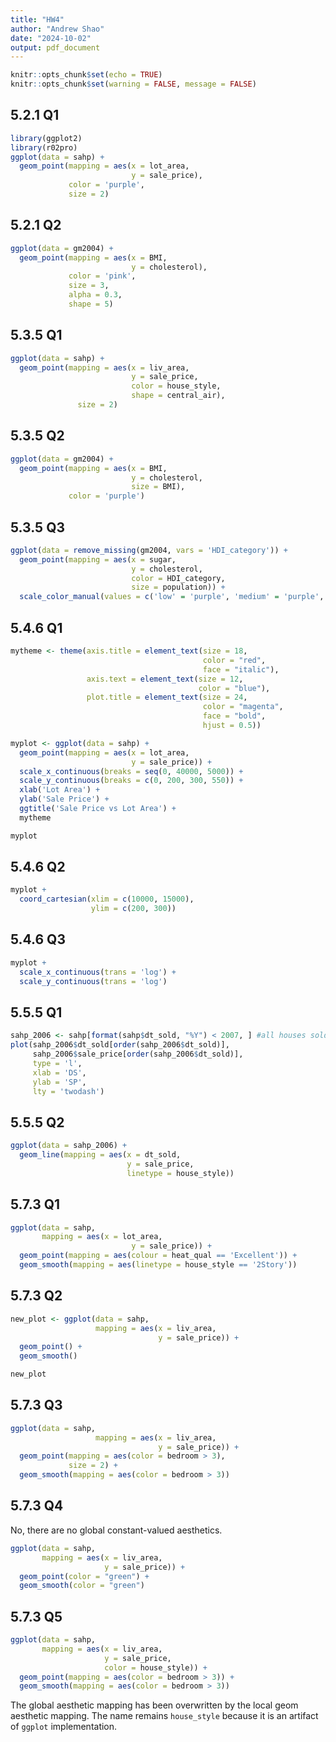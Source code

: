 ```yaml
---
title: "HW4"
author: "Andrew Shao"
date: "2024-10-02"
output: pdf_document
---
```


```r
knitr::opts_chunk$set(echo = TRUE)
knitr::opts_chunk$set(warning = FALSE, message = FALSE) 
```

## 5.2.1 Q1
```r
library(ggplot2)
library(r02pro)
ggplot(data = sahp) +
  geom_point(mapping = aes(x = lot_area,
                           y = sale_price),
             color = 'purple',
             size = 2)
```

## 5.2.1 Q2
```r
ggplot(data = gm2004) +
  geom_point(mapping = aes(x = BMI,
                           y = cholesterol),
             color = 'pink',
             size = 3,
             alpha = 0.3,
             shape = 5)
```

## 5.3.5 Q1
```r
ggplot(data = sahp) +
  geom_point(mapping = aes(x = liv_area,
                           y = sale_price,
                           color = house_style,
                           shape = central_air),
               size = 2)
```

## 5.3.5 Q2
```r
ggplot(data = gm2004) +
  geom_point(mapping = aes(x = BMI,
                           y = cholesterol,
                           size = BMI),
             color = 'purple')
```

## 5.3.5 Q3
```r
ggplot(data = remove_missing(gm2004, vars = 'HDI_category')) +
  geom_point(mapping = aes(x = sugar,
                           y = cholesterol,
                           color = HDI_category,
                           size = population)) +
  scale_color_manual(values = c('low' = 'purple', 'medium' = 'purple', 'high' = 'red', 'very high' = 'red'))
```

## 5.4.6 Q1
```r
mytheme <- theme(axis.title = element_text(size = 18, 
                                           color = "red", 
                                           face = "italic"), 
                 axis.text = element_text(size = 12, 
                                          color = "blue"), 
                 plot.title = element_text(size = 24, 
                                           color = "magenta", 
                                           face = "bold", 
                                           hjust = 0.5))

myplot <- ggplot(data = sahp) +
  geom_point(mapping = aes(x = lot_area,
                           y = sale_price)) +
  scale_x_continuous(breaks = seq(0, 40000, 5000)) +
  scale_y_continuous(breaks = c(0, 200, 300, 550)) +
  xlab('Lot Area') +
  ylab('Sale Price') +
  ggtitle('Sale Price vs Lot Area') +
  mytheme

myplot
```

## 5.4.6 Q2
```r
myplot +
  coord_cartesian(xlim = c(10000, 15000),
                  ylim = c(200, 300))
```

## 5.4.6 Q3
```r
myplot +
  scale_x_continuous(trans = 'log') +
  scale_y_continuous(trans = 'log')
```

## 5.5.5 Q1
```r
sahp_2006 <- sahp[format(sahp$dt_sold, "%Y") < 2007, ] #all houses sold before 2007
plot(sahp_2006$dt_sold[order(sahp_2006$dt_sold)],
     sahp_2006$sale_price[order(sahp_2006$dt_sold)],
     type = 'l',
     xlab = 'DS',
     ylab = 'SP',
     lty = 'twodash')
```

## 5.5.5 Q2
```r
ggplot(data = sahp_2006) +
  geom_line(mapping = aes(x = dt_sold,
                          y = sale_price,
                          linetype = house_style))
```

## 5.7.3 Q1
```r
ggplot(data = sahp,
       mapping = aes(x = lot_area,
                           y = sale_price)) +
  geom_point(mapping = aes(colour = heat_qual == 'Excellent')) +
  geom_smooth(mapping = aes(linetype = house_style == '2Story'))
```

## 5.7.3 Q2
```r
new_plot <- ggplot(data = sahp,
                   mapping = aes(x = liv_area,
                                 y = sale_price)) +
  geom_point() +
  geom_smooth()

new_plot
```

## 5.7.3 Q3
```r
ggplot(data = sahp,
                   mapping = aes(x = liv_area,
                                 y = sale_price)) +
  geom_point(mapping = aes(color = bedroom > 3),
             size = 2) +
  geom_smooth(mapping = aes(color = bedroom > 3))
```

## 5.7.3 Q4
No, there are no global constant-valued aesthetics.
```r
ggplot(data = sahp, 
       mapping = aes(x = liv_area, 
                     y = sale_price)) + 
  geom_point(color = "green") + 
  geom_smooth(color = "green")
```

## 5.7.3 Q5
```r
ggplot(data = sahp, 
       mapping = aes(x = liv_area, 
                     y = sale_price, 
                     color = house_style)) + 
  geom_point(mapping = aes(color = bedroom > 3)) +
  geom_smooth(mapping = aes(color = bedroom > 3))
```
The global aesthetic mapping has been overwritten by the local geom aesthetic mapping. The name remains `house_style` because it is an artifact of `ggplot` implementation.